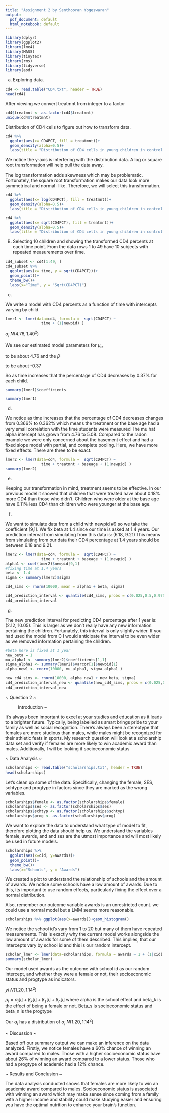 ---
title: "Assignment 2 by Senthooran Yogeswaran"
output:
  pdf_document: default
  html_notebook: default
---



```{r message=FALSE, warning=FALSE}
library(dplyr)
library(ggplot2)
library(lme4)
library(MASS)
library(tinytex)
library(rms)
library(tidyverse)
library(aod)
```

a) 
Exploring data.
```{r}
cd4 <- read.table("CD4.txt", header = TRUE)
head(cd4)
```

After viewing we convert treatmnt from integer to a factor 
```{r}
cd4$treatmnt <- as.factor(cd4$treatmnt)
unique(cd4$treatmnt)
```

Distribution of CD4 cells to figure out how to transform data.
```{r}
cd4 %>%
  ggplot(aes(x= CD4PCT, fill = treatmnt))+ 
  geom_density(alpha=0.5)+
  labs(title = "Distribution of CD4 cells in young children in control or zinc treatment")
```
We notice the y-axis is interfering with the distribution data.
A log or square root transformation will help pull the data away.


The log transformation adds skewness which may be problematic. Fortunately,
the square root transformation makes our data look more symmetrical and normal-
like. Therefore, we will select this transformation.

```{r}
cd4 %>%
  ggplot(aes(x= log(CD4PCT), fill = treatmnt))+ 
  geom_density(alpha=0.5)+
  labs(title = "Distribution of CD4 cells in young children in control or zinc treatment")

```

```{r}
cd4 %>%
  ggplot(aes(x= sqrt(CD4PCT), fill = treatmnt))+ 
  geom_density(alpha=0.5)+
  labs(title = "Distribution of CD4 cells in young children in control or zinc treatment")
```


B)
Selecting 10 children and showing the transformed CD4 percents at each time
point. From the data rows 1 to 49 have 10 subjects with repeated measurements 
over time. 


```{r}
cd4_subset <- cd4[1:49, ]
cd4_subset %>% 
  ggplot(aes(x= time, y = sqrt(CD4PCT)))+
  geom_point()+
  theme_bw()+
  labs(x="Time", y = "Sqrt(CD4PCT)")
```

c) 

We write a model with CD4 percents as a function of time with intercepts
varying by child.
```{r}
lmer1 <- lmer(data=cd4, formula =  sqrt(CD4PCT) ~ 
                time + (1|newpid) ) 
```

$\alpha_j~N(4.76,1.40^2)$

$\text{We see our estimated model parameters for }\mu_a$

$\text{ to be about 4.76 and the }\beta$

$\text{ to be about -0.37}$

So as time increases that the percentage of CD4 decreases
by 0.37% for each child.

```{r, echo=FALSE}
summary(lmer1)$coefficients 
```


```{r}
summary(lmer1)
```

d) 

We notice as time increases that the percentage of CD4 decreases
changes from 0.366% to 0.362% which means the treatment or the base age
had a very small correlation with the time students were measured 
The mu hat alpha intercept has grown from 4.76 to 5.08.
Compared to the radon example we were only concerned about the basement effect 
and had a fixed slope model with partial, and complete pooling.
Here, we have more fixed effects. There are three to be exact.
 
```{r}
lmer2 <- lmer(data=cd4, formula =  sqrt(CD4PCT) ~ 
                time + treatmnt + baseage + (1|newpid) ) 
summary(lmer2)
```

e)

Keeping our transformation in mind, treatment seems to be effective. 
In our previous model it showed that children that were treated have about 
0.18% more CD4 than those who didn't. Children who were older at the base age 
have 0.11% less CD4 than children who were younger at the base age. 


f) 

We want to simulate data from a child with newpid #9 so we take the 
coefficient [9,1]. We fix beta at 1.4 since our time is asked at 1.4 years.
Our prediction interval from simulating from this data is:
(6.18, 9.21)
This means from simulating from our data their CD4 percentage at 1.4
years should be between 6.18 and 9.21.
```{r}
lmer2 <- lmer(data=cd4, formula =  sqrt(CD4PCT) ~ 
                time + treatmnt + baseage + (1|newpid) ) 
alpha1 <- coef(lmer2)$newpid[9,1]
#fixing time at 1.4 years
beta <- 1.4
sigma <- summary(lmer2)$sigma

cd4_sims <- rnorm(10000, mean = alpha1 + beta, sigma)

cd4_prediction_interval <- quantile(cd4_sims, probs = c(0.025,0.5,0.975))
cd4_prediction_interval
```

g)

The new prediction interval for predicting CD4 percentage after 1 year is:
(2.12, 10.05). This is larger as we don't really have any new information 
pertaining the children. Fortunately, this interval is only slightly wider.
If you had used the model from C I would anticipate the interval to be even 
wider as we removed information pertaining the children.

```{r}
#beta here is fixed at 1 year
new_beta = 1
mu_alpha1 <- summary(lmer2)$coefficients[1,1]
sigma_alpha1 <- summary(lmer2)$varcor[1]$newpid[1]
alpha_new1 <- rnorm(10000, mu_alpha1, sigma_alpha1 )

new_cd4_sims <- rnorm(10000, alpha_new1 + new_beta, sigma)
cd4_prediction_interval_new <- quantile(new_cd4_sims, probs = c(0.025,0.5,0.975))
cd4_prediction_interval_new
```



~ Question 2 ~

~ Introduction ~

It's always been important to excel at your studies and education as it leads 
to a brighter future. Typically, being labelled as smart brings pride to your 
family as well as social recognition. There's always been a stereotype that 
females are more studious than males, while males might be recognized for their 
athletic feats in sports.
My research question will look at a scholarship data set and verify if females 
are more likely to win academic award than males. Additionally, I will be 
looking if socioeconomic status 


~ Data Analysis ~

```{r}
scholarships <- read.table("scholarships.txt", header = TRUE)
head(scholarships)
```

Let's clean up some of the data. Specifically, changing the female, SES,
schtype and progtype in factors since they are marked as the wrong variables.

```{r}
scholarships$female <- as.factor(scholarships$female)
scholarships$ses <- as.factor(scholarships$ses)
scholarships$schtyp <- as.factor(scholarships$schtyp)
scholarships$prog <- as.factor(scholarships$prog)
```

We want to explore the data to understand what type of model to fit, 
therefore plotting the data should help us. 
We understand the variables female, awards, and and ses are the utmost 
importance and will most likely be used in future models.


```{r}
scholarships %>%  
  ggplot(aes(x=cid, y=awards))+
  geom_point()+
  theme_bw()+
  labs(x="Schools", y = "Awards")
```

We created a plot to understand the relationship of schools and the amount of 
awards. We notice some schools have a low amount of awards. Due to this, 
its important to use random effects, particularly fixing the effect over a 
normal distribution. 


Also, remember our outcome variable awards is an unrestricted count.
we could use a normal model but a LMM seems more reasonable.
```{r}
scholarships %>% ggplot(aes(x=awards))+geom_histogram()
```



We notice the school id's vary from 1 to 20 but many of them have 
repeated measurements. This is exactly why the current model works 
alongside the low amount of awards for some of them described. 
This implies, that our intercepts vary by school id and this is our 
random intercept. 
```{r}
scholar_lmer <- lmer(data=scholarships, formula = awards ~ 1 + (1|cid) + female + ses + prog)
summary(scholar_lmer)
```


Our model used awards as the outcome with school id as our random intercept,
and whether they were a female or not, their socioeconomic status 
and progtype as indicators. 

$yi~N(1.20,1.14^2)$

$\mu_i = \alpha_j[i]+\beta_k[i]+\beta_s[i]+\beta_n[i]$
where alpha is the school effect and beta_k is the effect of being a female or not. 
Beta_s is socioeconomic status and beta_n is the progtype

$\text{Our } \alpha_j$ 
$\text{ has a distribution of }\alpha_j~N(1.20,1.14^2)$


~ Discussion ~

Based off our summary output we can make an inference on the data analyzed.
Firstly, we notice females have a 60% chance of winning an award compared 
to males. Those with a higher socioeconomic status have about 26% of winning 
an award compared to a lower status. Those who had a progtype of academic had 
a 12% chance.

~ Results and Conclusion ~

The data analysis conducted shows that females are more likely to win an 
academic award compared to males. Socioeconomic status is associated with 
winning an award which may make sense since coming from a family with a 
higher income and stability could make studying easier and ensuring you 
have the optimal nutrition to enhance your brain's function. 

